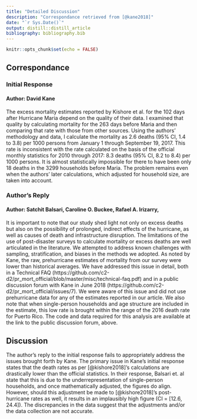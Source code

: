 ```yaml
---
title: "Detailed Discussion"
description: "Correspondance retrieved from [@kane2018]"
date: "`r Sys.Date()`"
output: distill::distill_article
bibliography: bibliography.bib
---
```


```r
knitr::opts_chunk$set(echo = FALSE)
```

## Correspondance
### Initial Response
#### Author: David Kane
The excess mortality estimates
reported by Kishore et al. for the 102 days after
Hurricane Maria depend on the quality of their
data. I examined that quality by calculating mortality
for the 263 days before Maria and then
comparing that rate with those from other sources.
Using the authors’ methodology and data, I calculate
the mortality as 2.6 deaths (95% CI, 1.4 to 3.8)
per 1000 persons from January 1 through September
19, 2017. This rate is inconsistent with
the rate calculated on the basis of the official
monthly statistics for 2010 through 2017: 8.3
deaths (95% CI, 8.2 to 8.4) per 1000 persons. It is
almost statistically impossible for there to have
been only 18 deaths in the 3299 households before
Maria. The problem remains even when the
authors’ later calculations, which adjusted for
household size, are taken into account.


### Author's Reply 
#### Author: Satchit Balsari, Caroline O. Buckee, Rafael A. Irizarry,

It is important to note that our study shed
light not only on excess deaths but also on the
possibility of prolonged, indirect effects of the
hurricane, as well as causes of death and infrastructure
disruption. The limitations of the use
of post-disaster surveys to calculate mortality or
excess deaths are well articulated in the literature. We attempted to address known challenges
with sampling, stratification, and biases
in the methods we adopted. As noted by Kane,
the raw, prehurricane estimates of mortality
from our survey were lower than historical averages.
We have addressed this issue in detail, both
in a Technical FAQ (https://github.com/c2-d2/pr_mort_official/blob/master/misc/technical-faq.pdf)
and in a public discussion forum with
Kane in June 2018 (https://github.com/c2-d2/pr_mort_official/issues/7).
We were aware of this
issue and did not use prehurricane data for any
of the estimates reported in our article. We also
note that when single-person households and
age structure are included in the estimate, this
low rate is brought within the range of the 2016
death rate for Puerto Rico. The code and data
required for this analysis are available at the link
to the public discussion forum, above.

## Discussion

The author's reply to the initial response fails to appropriately address the issues brought forth by Kane. The primary issue in Kane's initial response states that the death rates as per [@kishore2018]'s calculations are drastically lower than the official statistics. In their response, Balsari et. al state that this is due to the underrepresentation of single-person households, and once mathematically adjusted, the figures do align. However, should this adjustment be made to [@kishore2018]'s post-hurricane rates as well, it results in an implausibly high figure (CI = [12.6, 24.4]). The discrepancies in the data suggest that the adjustments and/or the data collection are not accurate. 

<!-- It should also be noted that in their reply, Balsari et. al state that they "did not use prehurricane data for any -->
<!-- of the estimates reported in [their] article" meaning that  -->


